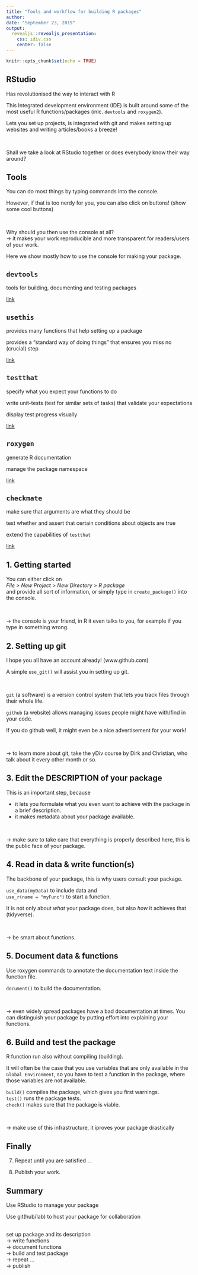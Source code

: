 ```yaml
---
title: "Tools and workflow for building R packages"
author: 
date: "September 23, 2019"
output: 
  revealjs::revealjs_presentation:
    css: idiv.css
    center: false
---
```


```r
knitr::opts_chunk$set(echo = TRUE)
```


## RStudio

Has revolutionised the way to interact with R

This Integrated development environment (IDE) is built around some of the most useful R functions/packages (inlc. `devtools` and `roxygen2`).

Lets you set up projects, is integrated with git and makes setting up websites and writing articles/books a breeze!


<br>

<span class="grayed">Shall we take a look at RStudio together or does everybody know their way around?</span>


## Tools

You can do most things by typing commands into the console.

However, if that is too nerdy for you, you can also click on buttons! (<span class="grayed">show some cool buttons</span>)

<br>

Why should you then use the console at all? <br>
-> it makes your work reproducible and more transparent for readers/users of your work.

Here we show mostly how to use the console for making your package.



## `devtools`

tools for building, documenting and testing packages

[link](https://cran.r-project.org/web/packages/devtools)


## `usethis`

provides many functions that help setting up a package

provides a "standard way of doing things" that ensures you miss no (crucial) step

[link](https://cran.r-project.org/web/packages/usethis/)


## `testthat`

specify what you expect your functions to do

write unit-tests (test for similar sets of tasks) that validate your expectations

display test progress visually

[link](https://cran.r-project.org/web/packages/testthat/)


## `roxygen`

generate R documentation

manage the package namespace

[link](https://cran.r-project.org/web/packages/roxygen2/)


## `checkmate`

make sure that arguments are what they should be

test whether and assert that certain conditions about objects are true

extend the capabilities of `testthat`

[link](https://cran.r-project.org/web/packages/checkmate/)


## 1. Getting started

You can either click on <br>*File > New Project > New Directory > R package*<br> and provide all sort of information, or simply type in `create_package()` into the console.

<br>

-> the console is your friend, in R it even talks to you, for example if you type in something wrong.


## 2. Setting up git

I hope you all have an account already! (<span class="grayed">www.github.com</span>)

A simple `use_git()` will assist you in setting up git.

<br>

`git` (a software) is a version control system that lets you track files through their whole life.

`github` (a website) allows managing issues people might have with/find in your code.

If you do github well, it might even be a nice advertisement for your work!

<br>

-> to learn more about git, take the yDiv course by Dirk and Christian, who talk about it every other month or so.

## 3. Edit the DESCRIPTION of your package

This is an important step, because

* it lets you formulate what you even want to achieve with the package in a brief description.
* it makes metadata about your package available.

<br>

-> make sure to take care that everything is properly described here, this is the public face of your package.


## 4. Read in data & write function(s)

The backbone of your package, this is why users consult your package.

`use_data(myData)` to include data and <br>
`use_r(name = "myFunc")` to start a function. 

It is not only about *what* your package does, but also *how* it achieves that (<span class="grayed">tidyverse</span>).

<br>

-> be smart about functions. 

## 5. Document data & functions

Use roxygen commands to annotate the documentation text inside the function file.

`document()` to build the documentation.

<br>

-> even widely spread packages have a bad documentation at times. You can distinguish your package by putting effort into explaining your functions.


## 6. Build and test the package

R function run also without compiling (building).

It will often be the case that you use variables that are only available in the `Global Environment`, so you have to test a function in the package, where those variables are not available.

`build()` compiles the package, which gives you first warnings.<br>
`test()` runs the package tests.<br>
`check()` makes sure that the package is viable.

<br>

-> make use of this infrastructure, it iproves your package drastically

## Finally

7. Repeat until you are satisfied ...

8. Publish your work.





## Summary

Use RStudio to manage your package

Use git(hub/lab) to host your package for collaboration

<br>
set up package and its description
<br> -> write functions
<br> -> document functions
<br> -> build and test package
<br> -> repeat ...
<br> -> publish